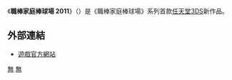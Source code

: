 {{Infobox animanga/Headerofja
|標題= 職棒家庭棒球場 2011
|圖像= 
|尺寸= 
|說明= 
|日文名稱= プロ野球 ファミスタ2011
|英文名稱= 未定
|假名= 
|羅馬字= 
|類型= 
}}
{{Infobox animanga/Game
|標題= 
|遊戲類型= 未定
|使用平臺= [[任天堂3DS|任天堂3DS]]
|開發團隊= 未定
|代理商= 未定
|製作人= 未定
|監製= 
|腳本= 
|人物設定= 
|音樂= 
|媒體= 3DS專用卡匣
|遊戲人數= 未定
|發售日= {{flagicon|Japan}}2011年3月31日
|啟用時期= 
|售價= 未定
|銷售數量= 未定
|對象年齡= 未定
|周邊界面= 
}}
{{Infobox animanga/Footerofja}}

《'''職棒家庭棒球場 2011'''》（{{lang|ja|プロ野球 ファミスタ2011}}）是《職棒家庭棒球場》系列首款[[任天堂3DS|任天堂3DS]]新作品。

== 外部連結 ==
*{{Ja}}[http://2011.famista.jp/ 遊戲官方網站] {{Wayback|url=http://2011.famista.jp/ |date=20110512031048 }}

[[Category:任天堂3DS游戏|無]]
[[Category:2011年电子游戏|無]]